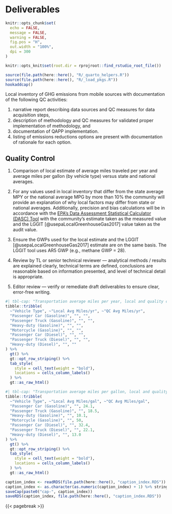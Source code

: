 # Deliverables
```r
knitr::opts_chunk$set(
  echo = FALSE,
  message = FALSE,
  warning = FALSE,
  fig.pos = "H",
  out.width = "100%",
  dpi = 300
)

knitr::opts_knit$set(root.dir = rprojroot::find_rstudio_root_file())
```
```r
source(file.path(here::here(), "R/_quarto_helpers.R"))
source(file.path(here::here(), "R/_load_pkgs.R"))
hookaddcap()
```

Local inventory of GHG emissions from mobile sources with documentation of the following QC activities: 

(1) narrative report describing data sources and QC measures for data acquisition steps, 
(1) description of methodology and QC measures for validated proper implementation of methodology, and
(1) documentation of QAPP implementation.
(1) listing of emissions reductions options are present with documentation of rationale for each option.


## Quality Control {#sec-transportation-qc-procedure}


1. Comparison of local estimate of average miles traveled per year and average miles per gallon (by vehicle type) versus state and national averages. 

1. For any values used in local inventory that differ from the state average MPY or the national average MPG by more than 10% the community will provide an explanation of why local factors may differ from state or national averages. Additionally, precision and bias calculations will be in accordance with the [EPA’s Data Assessment Statistical Calculator (DASC) Tool](https://www.epa.gov/sites/default/files/2020-10/dasc_11_3_17.xls) with the community’s estimate taken as the measured value and the LGGIT [@usepaLocalGreenhouseGas2017] value taken as the audit value.


1. Ensure the GWPs used for the local estimate and the LGGIT [@usepaLocalGreenhouseGas2017] estimate are on the same basis. The LGGIT tool uses AR5 GWP (e.g., methane GWP = 28).

1. Review by TL or senior technical reviewer — analytical methods / results are explained clearly, technical terms are defined, conclusions are reasonable based on information presented, and level of technical detail is appropriate.

1. Editor review — verify or remediate draft deliverables to ensure clear, error-free writing.

```r
#| tbl-cap: "Transportation average miles per year, local and quality control comparison by vehicle and fuel types."
tibble::tribble(
  ~"Vehicle Type", ~"Local Avg Miles/yr", ~"QC Avg Miles/yr",
  "Passenger Car (Gasoline)", "", "",
  "Passenger Truck (Gasoline)", "", "",
  "Heavy-duty (Gasoline)", "", "",
  "Motorcycle (Gasoline)", "", "",
  "Passenger Car (Diesel)", "", "",
  "Passenger Truck (Diesel)", "", "",
  "Heavy-duty (Diesel)", "", ""
) %>%
  gt() %>%
  gt::opt_row_striping() %>%
  tab_style(
    style = cell_text(weight = "bold"),
    locations = cells_column_labels()
  ) %>%
  gt::as_raw_html()
```
```r
#| tbl-cap: "Transportation average miles per gallon, local and quality control comparison by vehicle and fuel types."
tibble::tribble(
  ~"Vehicle Type", ~"Local Avg Miles/gal", ~"QC Avg Miles/gal",
  "Passenger Car (Gasoline)", "", 24.1,
  "Passenger Truck (Gasoline)", "", 18.5,
  "Heavy-duty (Gasoline)", "", 10.1,
  "Motorcycle (Gasoline)", "", 50,
  "Passenger Car (Diesel)", "", 32.4,
  "Passenger Truck (Diesel)", "", 22.1,
  "Heavy-duty (Diesel)", "", 13.0
) %>%
  gt() %>%
  gt::opt_row_striping() %>%
  tab_style(
    style = cell_text(weight = "bold"),
    locations = cells_column_labels()
  ) %>%
  gt::as_raw_html()
```

```r
caption_index <- readRDS(file.path(here::here(), "caption_index.RDS"))
caption_index <- as.character(as.numeric(caption_index) + 1) %>% stringr::str_pad(width = 2, side = "left", pad = "0")
saveCap(paste0("cap-", caption_index))
saveRDS(caption_index, file.path(here::here(), "caption_index.RDS"))
```
{{< pagebreak >}}
